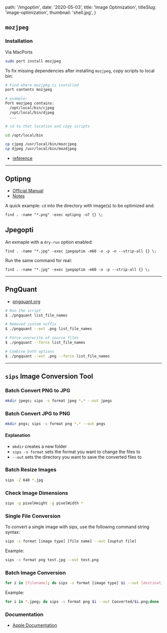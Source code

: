 
  path: '/imgoptim',
  date: '2020-05-03',
  title: 'Image Optimization',
  titleSlug: 'image-optimization',
  thumbnail: 'shell.jpg',
}

## `mozjpeg`

### Installation

Via MacPorts

```bash
sudo port install mozjpeg
```

To fix missing dependencies after installing `mozjpeg`, copy scripts to local bin:

```bash
# Find where mozjpeg is installed
port contents mozjpeg

# example:
Port mozjpeg contains:
  /opt/local/bin/cjpeg
  /opt/local/bin/djpeg
  ...

# cd to that location and copy scripts

cd /opt/local/bin

cp cjpeg /usr/local/bin/mozcjpeg
cp djpeg /usr/local/bin/mozdjpeg
```

- [reference](https://github.com/jmcollin/optimizeImage)

---

## Optipng

- [Official Manual](http://optipng.sourceforge.net/optipng-0.7.5.man.pdf)
- [Notes](http://www.clock.co.uk/blog/optimise-your-pngs-from-the-terminal-in-osx)

A quick example: `cd` into the directory with image(s) to be optimized and:

```shell
find . -name "*.png" -exec optipng -o7 {} \;
```

## Jpegopti

An exmaple with a `dry-run` option enabled:

```shell
find . -name "*.jpg" -exec jpegoptim -m60 -o -p -n --strip-all {} \;
```

Run the same command for real:

```shell
find . -name "*.jpg" -exec jpegoptim -m60 -o -p --strip-all {} \;
```

---

## PngQuant

- [pngquant.org](http://pngquant.org/)

```bash
# Run the script
$ ./pngquant list_file_names

# Removed custom suffix
$ ./pngquant --ext .png list_file_names

# Force overwrite of source files
$ ./pngquant --force list_file_names

# Combine both options
$ ./pngquant --ext .png --force list_file_names
```

---

## `sips` Image Conversion Tool

### Batch Convert PNG to JPG

```bash
mkdir jpegs; sips -s format jpeg *.* --out jpegs
```

### Batch Convert JPG to PNG

```bash
mkdir pngs; sips -s format png *.* --out pngs
```

#### Explanation

- `mkdir` creates a new folder
- `sips -s format` sets the format you want to change the files to
- `--out` sets the directory you want to save the converted files to

### Batch Resize Images

```bash
sips -Z 640 *.jpg
```

### Check Image Dimensions

```bash
sips -g pixelHeight -g pixelWidth *
```

### Single File Conversion

To convert a single image with sips, use the following command string syntax:

```bash
sips -s format [image type] [file name] --out [ouptut file]
```

Example:

```bash
sips -s format png test.jpg --out test.png
```

### Batch Image Conversion

```bash
for i in [filename]; do sips -s format [image type] $i --out [destination]/$i.[extension];done
```

Example:

```bash
for i in *.jpeg; do sips -s format png $i --out Converted/$i.png;done
```

### Documentation

- [Apple Documentation](https://developer.apple.com/legacy/library/documentation/Darwin/Reference/ManPages/man1/sips.1.html)

